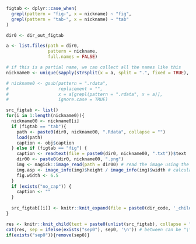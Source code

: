 
```r

figtab <- dplyr::case_when(
  grepl(pattern = "fig-", x = nickname) ~ "fig",
  grepl(pattern = "tab-", x = nickname) ~ "tab"
)

dir0 <- dir_out_figtab

a <- list.files(path = dir0,
                pattern = nickname,
                full.names = FALSE)

# if this is a partial name, we can collect all the names like this
nickname0 <- unique(sapply(strsplit(x = a, split = ".", fixed = TRUE), "[[", 1)) 

# nickname0 <- gsub(pattern = ".rdata",
#                   replacement = "",
#                   x = a[grepl(pattern = ".rdata", x = a)],
#                   ignore.case = TRUE)

src_figtab <- list()
for(i in 1:length(nickname0)){
  nickname00 <- nickname0[i]
  if (figtab == "tab"){
    path <- paste0(dir0, nickname00, ".Rdata", collapse = "")
    load(path) 
    caption <- obj$caption
  } else if (figtab == "fig") {
    caption <- readtext(file = paste0(dir0, nickname00, ".txt"))$text
    dir00 <- paste0(dir0, nickname00, ".png")
    img <- magick::image_read(path = dir00) # read the image using the magic library
    img.asp <- image_info(img)$height / image_info(img)$width # calculate the figures aspect ratio
    fig.width <- 6.5
  }
  if (exists("no_cap")) {
    caption <- ""
  }
  
  src_figtab[[i]] <- knitr::knit_expand(file = paste0(dir_code, '_child_report_',figtab,'.Rmd'))
}

res <- knitr::knit_child(text = paste0(unlist(src_figtab), collapse = ""), quiet = TRUE)
cat(res, sep = ifelse(exists("sep0"), sep0, '\n')) # between can be "\\pagebreak" or similar
if(exists("sep0")){remove(sep0)}
```
